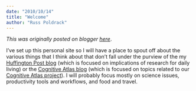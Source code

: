 ```yaml
---
date: "2010/10/14"
title: "Welcome"
author: "Russ Poldrack"
---
```


*This was originally posted on blogger [here](https://russpoldrack.blogspot.com/2010/10/welcome.html)*.

I've set up this personal site so I will have a place to spout off about the various things that I think about that don't fall under the purview of the my [Huffington Post blog](http://www.huffingtonpost.com/russell-poldrack) (which is focused on implications of research for daily living) or the [Cognitive Atlas blog](http://blog.cognitiveatlas.org/) (which is focused on topics related to our [Cognitive Atlas project](http://www.cognitiveatlas.org/)).  I will probably focus mostly on science issues, productivity tools and workflows, and food and travel.